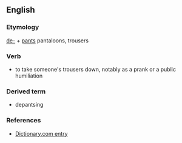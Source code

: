 ==English==
===Etymology===
[[de-]] + [[pants]] pantaloons, trousers

===Verb===
*to take someone's trousers down, notably as a prank or a public humiliation

===Derived term===
*depantsing

===References===
*[http://dictionary.reference.com/browse/depants Dictionary.com entry]